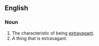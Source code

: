 ==English==
===Noun===
{{en-noun|extravagancies|-}}
# The characteristic of being [[extravagant]].
# A thing that is extravagant.